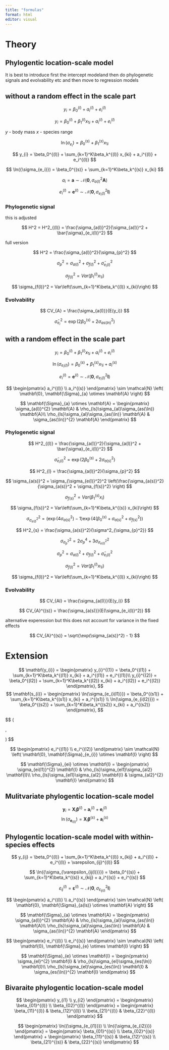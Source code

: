 ```yaml
---
title: "formulas"
format: html
editor: visual
---
```


# Theory

## Phylogentic location-scale model

It is best to introduce first the intercept modeland then do phylogenetic signals and evolvability etc and then move to regression models

## without a random effect in the scale part

$$
y_{i} = \beta_0^{(l)} + a_i^{(l)} + e_i^{(l)}
$$

$$
y_{i} = \beta_0^{(l)} + \beta_1^{(l)} x_{1i} + a_i^{(l)} + e_i^{(l)}
$$

$y$ - body mass $x$ - species range

$$
\ln({\sigma_{e_i}}) = \beta_0^{(s)} + \beta_1^{(s)} x_{1i}
$$

$$
y_{i} = \beta_0^{(l)} + \sum_{k=1}^K\beta_k^{(l)} x_{ki} + a_i^{(l)} + e_i^{(l)}
$$

$$
\ln({\sigma_{e_i}}) = \beta_0^{(s)} + \sum_{k=1}^K\beta_k^{(s)} x_{ki}
$$

$$
a_i =\mathbf{a}   \sim \mathcal{N}(\mathbf{0}, \sigma_{a(l)}^2\mathbf{A})
$$

$$
e_i^{(l)} = \mathbf{e}^{(l)} \sim \mathcal{N}(\mathbf{0}, \sigma_{e_i(l)}^{2}\mathbf{I})
$$

### Phylogenetic signal

this is adjusted

$$
H^2 = H^2_{(l)} = \frac{\sigma_{a(l)}^2}{\sigma_{a(l)}^2 + \bar{\sigma}_{e_i(l)}^2}
$$

full version

$$
H^2 = \frac{\sigma_{a(l)}^2}{\sigma_{p}^2}
$$

$$
\sigma_{p}^2 = \sigma_{a(l)}^2 + \sigma_{f(l)}^2 + \bar{\sigma}_{e_i(l)}^2
$$

$$
\sigma_{f(l)}^2 = Var(\beta_1^{(l)} x_{1i})
$$

$$
\sigma_{f(l)}^2 = Var\left(\sum_{k=1}^K\beta_k^{(l)} x_{ki}\right)
$$

### Evolvability

$$
CV_{A} = \frac{\sigma_{a(l)}}{E(y_i)}
$$

$$
\bar{\sigma}_{e_i}^2 = \exp \left(2 \beta_0^{(s)}  + 2\sigma_{as(ln)}^2 \right) 
$$

## with a random effect in the scale part

$$
y_{i} = \beta_0^{(l)} + \beta_1^{(l)} x_{1i} + a_i^{(l)} + e_i^{(l)}
$$

$$
\ln(\sigma_{e_i(l)}) = \beta_0^{(s)} + \beta_1^{(s)} x_{1i} + a_i^{(s)}
$$

$$
e_{i}^{(l)} = \mathbf{e}^{(l)} \sim \mathcal{N}(\mathbf{0}, \sigma_{e_i(l)}^2\mathbf{I})
$$

$$
 \begin{pmatrix} a_i^{(l)} \\ 
 a_i^{(s)} 
 \end{pmatrix} 
 \sim \mathcal{N} \left( \mathbf{0}, \mathbf{\Sigma}_{a} \otimes \mathbf{A}  \right) 
$$

$$
\mathbf{\Sigma}_{a} \otimes \mathbf{A} = 
\begin{pmatrix} \sigma_{a(l)}^{2} \mathbf{A} & 
\rho_{ls}\sigma_{al}\sigma_{as(\ln)} \mathbf{A}\\ 
\rho_{ls}\sigma_{al}\sigma_{as(\ln)} \mathbf{A} &
\sigma_{as(\ln)}^{2}  \mathbf{A}
\end{pmatrix}   
$$ 

### Phylogenetic signal

$$
H^2_{(l)} = \frac{\sigma_{a(l)}^2}{\sigma_{a(l)}^2 + \bar{\sigma}_{e_i(l)}^2}
$$

$$
\bar{\sigma}_{e_i(l)}^2 = \exp \left(2 \beta_0^{(s)}  + 2\sigma_{a(s)}^2 \right) 
$$

$$
H^2_{l} = \frac{\sigma_{a(l)}^2}{\sigma_{p}^2}
$$

$$
\sigma_{a(s)}^2 = \sigma_{\sigma_{e(l)}^2}^2 \left(\frac{\sigma_{a(s)}^2}
{\sigma_{a(s)}^2 + \sigma_{f(s)}^2}
\right)
$$

$$
\sigma_{f(s)}^2 = Var(\beta_1^{(s)} x_i)
$$

$$
\sigma_{f(s)}^2 = Var\left(\sum_{k=1}^K\beta_k^{(s)} x_{ki}\right)
$$

$$
\sigma_{\sigma_{e(l)}^2}^2 = \left(\exp{\left(4\sigma_{a(s)}^2\right) - 1} \right) 
\exp{\left(4\left( \beta_0^{(s)} + \sigma_{a(s)}^2 + {\sigma_{f(s)}^2}\right)
\right)}
$$

$$
H^2_{s} = \frac{\sigma_{a(s)}^2}{\sigma^2_{\sigma_{p}^2}}
$$

$$
\sigma^2_{\sigma_{p}^2} = 2\sigma_{p}^4 + 3\sigma_{\sigma_{e(l)}^2}^2
$$

$$
\sigma_{p}^2 = \sigma_{a(l)}^{2} + \sigma_{f(l)}^2 + \bar{\sigma}_{e_i(l)}^2
$$

$$
\sigma_{f(l)}^2 = Var(\beta_1^{(l)} x_{1i})
$$

$$
\sigma_{f(l)}^2 = Var\left(\sum_{k=1}^K\beta_k^{(l)} x_{ki}\right)
$$

### Evolvability

$$
CV_{Al} = \frac{\sigma_{a(l)}}{E(y_i)}
$$

$$
CV_{A}^{(s)} = \frac{\sigma_{a(s)}}{E(\sigma_{e_i(l)}^2)}
$$

alternative experession but this does not account for variance in the fixed effects

$$
CV_{A}^{(s)} = \sqrt{\exp(\sigma_{a(s)}^2) - 1}
$$

# Extension

$$
\mathbf{y_{i}} = 
\begin{pmatrix} 
y_{i}^{(1)} = \beta_0^{(l1)} + \sum_{k=1}^K\beta_k^{(l1)} x_{ki} + a_i^{(l1)} + e_i^{(l1)}\\
y_{i}^{(2)} = \beta_0^{(l2)} + \sum_{k=1}^K\beta_k^{(l2)} x_{ki} + a_i^{(l2)} + e_i^{(l2)}
\end{pmatrix},
$$
$$
\mathbf{s_{i}} = 
\begin{pmatrix} 
\ln(\sigma_{e_{i(l1)}}) = \beta_0^{(s1)} + \sum_{k=1}^K\beta_k^{(s1)} x_{ki} + a_i^{(s1)} \\
\ln(\sigma_{e_{i(l2)}}) = \beta_0^{(s2)} + \sum_{k=1}^K\beta_k^{(s2)} x_{ki} + a_i^{(s2)}
\end{pmatrix},
$$


$$
 \begin{pmatrix} 
 a_i^{(l1)} \\ 
 a_i^{(l2)} \\ 
 a_i^{(s1)} \\ 
 a_i^{(s2)} 
 \end{pmatrix} 
 \sim \mathcal{N} \left( 
\begin{pmatrix} 
 \mathbf{0} \\
 \mathbf{0} \\
 \mathbf{0} \\
 \mathbf{0} 
  \end{pmatrix},
  
\begin{pmatrix} 
\sigma_{a(l1)}^{2} \mathbf{A} & 
\rho_{a(l1l2)}\sigma_{a(l1)}\sigma_{a(l2)} \mathbf{A} &
\rho_{a(l1s1)}\sigma_{a(l1)}\sigma_{a(s1)} \mathbf{A} &
\rho_{a(l1s2)}\sigma_{a(l1)}\sigma_{a(s2)} \mathbf{A}
\\ 
\rho_{a(l1l2)}\sigma_{a(l1)}\sigma_{a(l2)} \mathbf{A} &
\sigma_{a(l2))}^{2}  \mathbf{A} &
\rho_{a(l2s1)}\sigma_{a(l2)}\sigma_{a(s1)} \mathbf{A} &
\rho_{a(l2s2)}\sigma_{a(l2)}\sigma_{a(s2)} \mathbf{A} 
\\
\rho_{a(l1s1)}\sigma_{a(l1)}\sigma_{a(s1)} \mathbf{A} &
\rho_{a(l2s1)}\sigma_{a(l2)}\sigma_{as(s1)} \mathbf{A} &
\sigma_{a(s1))}^{2}  \mathbf{A} &
\rho_{a(s1s2)}\sigma_{a(s1)}\sigma_{a(s2)} \mathbf{A} 
\\
\rho_{a(l1s2)}\sigma_{a(l1)}\sigma_{a(s2)} \mathbf{A} &
\rho_{a(l2s1)}\sigma_{a(l2)}\sigma_{a(s1)} \mathbf{A}  &
\rho_{a(s1s2)}\sigma_{a(s1)}\sigma_{a(s2)} \mathbf{A}  &
\sigma_{a(s2)}^{2}  \mathbf{A} &
\end{pmatrix}     \right)
$$

$$
 \begin{pmatrix} 
 e_i^{(l1)} \\ 
 e_i^{(l2)} 
 \end{pmatrix} 
 \sim \mathcal{N} \left( \mathbf{0}, \mathbf{\Sigma}_{e_{i}} \otimes \mathbf{I}  \right) 
$$

$$
\mathbf{\Sigma}_{ei} \otimes \mathbf{I} = 
\begin{pmatrix} \sigma_{ei(l1)}^{2} \mathbf{I} & 
\rho_{ls}\sigma_{el1}\sigma_{al2} \mathbf{I}\\ 
\rho_{ls}\sigma_{el1}\sigma_{al2} \mathbf{I} &
\sigma_{al2}^{2}  \mathbf{I}
\end{pmatrix}   
$$




## Mulitvariate phylogentic location-scale model

$$
\mathbf{y}_{i} = \mathbf{X}_{i}\mathbf{\beta}^{(l)} + \mathbf{a}_{i}^{(l)} + \mathbf{e}_{i}^{(l)}
$$
$$
\ln({\sigma_{\mathbf{e}_{i(l)}}}) = \mathbf{X}_{i}\mathbf{\beta}^{(s)} + \mathbf{a}_{i}^{(s)}
$$


## Phylogentic location-scale model with within-species effects

$$
y_{ij} = \beta_0^{(l)} + \sum_{k=1}^K\beta_k^{(l)} x_{kij}  + a_i^{(l)} 
+ e_i^{(l)} + \varepsilon_{ij}^{(l)}
$$

$$
\ln({\sigma_{\varepsilon_{ij(l)}}}) = \beta_0^{(s)} + \sum_{k=1}^K\beta_k^{(s)} x_{kij}  + a_i^{(s)}
+ e_i^{(s)}
$$

$$
\varepsilon_{ij}^{(l)}  = \mathbf{\varepsilon}^{(l)}  \sim \mathcal{N}(\mathbf{0}, \sigma_{\varepsilon_{ij(l)}}^2\mathbf{I})
$$

$$
 \begin{pmatrix} a_i^{(l)} \\ 
 a_i^{(s)} 
 \end{pmatrix} 
 \sim \mathcal{N} \left( \mathbf{0}, \mathbf{\Sigma}_{a(ls)} \otimes \mathbf{A}  \right) 
$$

$$
\mathbf{\Sigma}_{a} \otimes \mathbf{A} = 
\begin{pmatrix} \sigma_{a(l)}^{2} \mathbf{A} & 
\rho_{ls}\sigma_{al}\sigma_{as(\ln)} \mathbf{A}\\ 
\rho_{ls}\sigma_{al}\sigma_{as(\ln)} \mathbf{A} &
\sigma_{as(\ln)}^{2}  \mathbf{A}
\end{pmatrix}   
$$ 


$$
 \begin{pmatrix} e_i^{(l)} \\ 
 e_i^{(s)} 
 \end{pmatrix} 
 \sim \mathcal{N} \left( \mathbf{0}, \mathbf{\Sigma}_{e} \otimes \mathbf{I}  \right) 
$$

$$
\mathbf{\Sigma}_{e} \otimes \mathbf{I} = 
\begin{pmatrix} \sigma_{el}^{2} \mathbf{I} & 
\rho_{ls}\sigma_{el}\sigma_{es(\ln)} \mathbf{I}\\ 
\rho_{ls}\sigma_{el}\sigma_{es(\ln)} \mathbf{I} &
\sigma_{es(\ln)}^{2}  \mathbf{I}
\end{pmatrix}   
$$

## Bivaraite phylogentic location-scale model

$$
\begin{pmatrix} y_{i1} \\
y_{i2}
\end{pmatrix} =
\begin{pmatrix} \beta_{01}^{(l)} \\
\beta_{02}^{(l)}
\end{pmatrix} +
\begin{pmatrix} \beta_{11}^{(l)} & \beta_{12}^{(l)} \\
\beta_{21}^{(l)} & \beta_{22}^{(l)}
\end{pmatrix}
$$

$$
\begin{pmatrix} \ln({\sigma_{e_{i1}}}) \\
\ln({\sigma_{e_{i2}}})
\end{pmatrix} =
\begin{pmatrix} \beta_{01}^{(s)} \\
\beta_{02}^{(s)}
\end{pmatrix} +
\begin{pmatrix} \beta_{11}^{(s)} & \beta_{12}^{(s)} \\
\beta_{21}^{(s)} & \beta_{22}^{(s)}
\end{pmatrix}
$$

